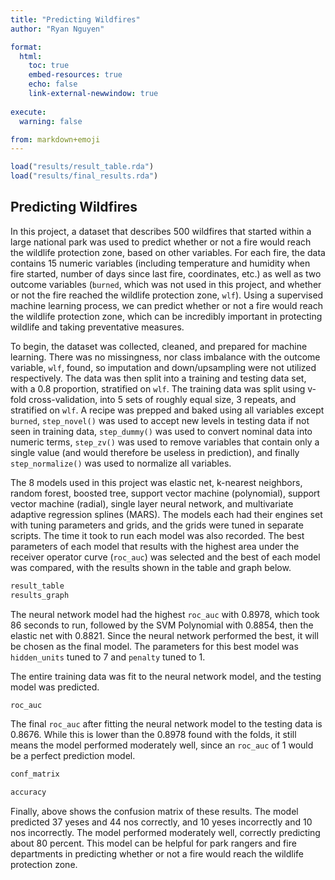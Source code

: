```yaml
---
title: "Predicting Wildfires"
author: "Ryan Nguyen"

format:
  html:
    toc: true
    embed-resources: true
    echo: false
    link-external-newwindow: true
    
execute:
  warning: false

from: markdown+emoji  
---
```


```r
load("results/result_table.rda")
load("results/final_results.rda")
```

## Predicting Wildfires

In this project, a dataset that describes 500 wildfires that started within a large national park was used to predict whether or not a fire would reach the wildlife protection zone, based on other variables. For each fire, the data contains 15 numeric variables (including temperature and humidity when fire started, number of days since last fire, coordinates, etc.) as well as two outcome variables (`burned`, which was not used in this project, and whether or not the fire reached the wildlife protection zone, `wlf`). Using a supervised machine learning process, we can predict whether or not a fire would reach the wildlife protection zone, which can be incredibly important in protecting wildlife and taking preventative measures.

To begin, the dataset was collected, cleaned, and prepared for machine learning. There was no missingness, nor class imbalance with the outcome variable, `wlf`, found, so imputation and down/upsampling were not utilized respectively. The data was then split into a training and testing data set, with a 0.8 proportion, stratified on `wlf`. The training data was split using v-fold cross-validation, into 5 sets of roughly equal size, 3 repeats, and stratified on `wlf`. A recipe was prepped and baked using all variables except `burned`, `step_novel()` was used to accept new levels in testing data if not seen in training data, `step_dummy()` was used to convert nominal data into numeric terms, `step_zv()` was used to remove variables that contain only a single value (and would therefore be useless in prediction), and finally `step_normalize()` was used to normalize all variables.

The 8 models used in this project was elastic net, k-nearest neighbors, random forest, boosted tree, support vector machine (polynomial), support vector machine (radial), single layer neural network, and multivariate adaptive regression splines (MARS). The models each had their engines set with tuning parameters and grids, and the grids were tuned in separate scripts. The time it took to run each model was also recorded. The best parameters of each model that results with the highest area under the receiver operator curve (`roc_auc`) was selected and the best of each model was compared, with the results shown in the table and graph below.

```r
result_table
results_graph
```

The neural network model had the highest `roc_auc` with 0.8978, which took 86 seconds to run, followed by the SVM Polynomial with 0.8854, then the elastic net with 0.8821. Since the neural network performed the best, it will be chosen as the final model. The parameters for this best model was `hidden_units` tuned to 7 and `penalty` tuned to 1.

The entire training data was fit to the neural network model, and the testing model was predicted.

```r
roc_auc
```

The final `roc_auc` after fitting the neural network model to the testing data is 0.8676. While this is lower than the 0.8978 found with the folds, it still means the model performed moderately well, since an `roc_auc` of 1 would be a perfect prediction model.

```r
conf_matrix

accuracy
```

Finally, above shows the confusion matrix of these results. The model predicted 37 yeses and 44 nos correctly, and 10 yeses incorrectly and 10 nos incorrectly. The model performed moderately well, correctly predicting about 80 percent. This model can be helpful for park rangers and fire departments in predicting whether or not a fire would reach the wildlife protection zone. 